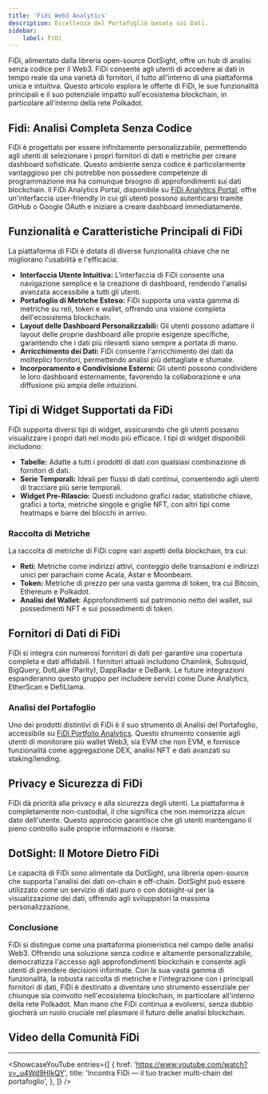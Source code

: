 ```yaml
---
title: 'Fidi Web3 Analytics'
description: Eccellenza del Portafoglio basata sui Dati.
sidebar:
    label: FiDi
---
```



FiDi, alimentato dalla libreria open-source DotSight, offre un hub di analisi senza codice per il Web3. FiDi consente agli utenti di accedere ai dati in tempo reale da una varietà di fornitori, il tutto all'interno di una piattaforma unica e intuitiva. Questo articolo esplora le offerte di FiDi, le sue funzionalità principali e il suo potenziale impatto sull'ecosistema blockchain, in particolare all'interno della rete Polkadot.

## Fidi: Analisi Completa Senza Codice
FiDi è progettato per essere infinitamente personalizzabile, permettendo agli utenti di selezionare i propri fornitori di dati e metriche per creare dashboard sofisticate. Questo ambiente senza codice è particolarmente vantaggioso per chi potrebbe non possedere competenze di programmazione ma ha comunque bisogno di approfondimenti sui dati blockchain. Il FiDi Analytics Portal, disponibile su [FiDi Analytics Portal](https://dot.fidi.tech/v2), offre un'interfaccia user-friendly in cui gli utenti possono autenticarsi tramite GitHub o Google OAuth e iniziare a creare dashboard immediatamente.

## Funzionalità e Caratteristiche Principali di FiDi
La piattaforma di FiDi è dotata di diverse funzionalità chiave che ne migliorano l'usabilità e l'efficacia:
- **Interfaccia Utente Intuitiva:** L'interfaccia di FiDi consente una navigazione semplice e la creazione di dashboard, rendendo l'analisi avanzata accessibile a tutti gli utenti.
- **Portafoglio di Metriche Esteso:** FiDi supporta una vasta gamma di metriche su reti, token e wallet, offrendo una visione completa dell'ecosistema blockchain.
- **Layout delle Dashboard Personalizzabili:** Gli utenti possono adattare il layout delle proprie dashboard alle proprie esigenze specifiche, garantendo che i dati più rilevanti siano sempre a portata di mano.
- **Arricchimento dei Dati:** FiDi consente l'arricchimento dei dati da molteplici fornitori, permettendo analisi più dettagliate e sfumate.
- **Incorporamento e Condivisione Esterni:** Gli utenti possono condividere le loro dashboard esternamente, favorendo la collaborazione e una diffusione più ampia delle intuizioni.

## Tipi di Widget Supportati da FiDi
FiDi supporta diversi tipi di widget, assicurando che gli utenti possano visualizzare i propri dati nel modo più efficace. I tipi di widget disponibili includono:
- **Tabelle:** Adatte a tutti i prodotti di dati con qualsiasi combinazione di fornitori di dati.
- **Serie Temporali:** Ideali per flussi di dati continui, consentendo agli utenti di tracciare più serie temporali.
- **Widget Pre-Rilascio:** Questi includono grafici radar, statistiche chiave, grafici a torta, metriche singole e griglie NFT, con altri tipi come heatmaps e barre dei blocchi in arrivo.

### Raccolta di Metriche
La raccolta di metriche di FiDi copre vari aspetti della blockchain, tra cui:
- **Reti:** Metriche come indirizzi attivi, conteggio delle transazioni e indirizzi unici per parachain come Acala, Astar e Moonbeam.
- **Token:** Metriche di prezzo per una vasta gamma di token, tra cui Bitcoin, Ethereum e Polkadot.
- **Analisi del Wallet:** Approfondimenti sul patrimonio netto del wallet, sui possedimenti NFT e sui possedimenti di token.

## Fornitori di Dati di FiDi
FiDi si integra con numerosi fornitori di dati per garantire una copertura completa e dati affidabili. I fornitori attuali includono Chainlink, Subsquid, BigQuery, DotLake (Parity), DappRadar e DeBank. Le future integrazioni espanderanno questo gruppo per includere servizi come Dune Analytics, EtherScan e DefiLlama.

### Analisi del Portafoglio
Uno dei prodotti distintivi di FiDi è il suo strumento di Analisi del Portafoglio, accessibile su [FiDi Portfolio Analytics](https://app.fidi.tech). Questo strumento consente agli utenti di monitorare più wallet Web3, sia EVM che non EVM, e fornisce funzionalità come aggregazione DEX, analisi NFT e dati avanzati su staking/lending.

## Privacy e Sicurezza di FiDi
FiDi dà priorità alla privacy e alla sicurezza degli utenti. La piattaforma è completamente non-custodial, il che significa che non memorizza alcun dato dell'utente. Questo approccio garantisce che gli utenti mantengano il pieno controllo sulle proprie informazioni e risorse.

## DotSight: Il Motore Dietro FiDi
Le capacità di FiDi sono alimentate da DotSight, una libreria open-source che supporta l'analisi dei dati on-chain e off-chain. DotSight può essere utilizzato come un servizio di dati puro o con dotsight-ui per la visualizzazione dei dati, offrendo agli sviluppatori la massima personalizzazione.

### Conclusione
FiDi si distingue come una piattaforma pionieristica nel campo delle analisi Web3. Offrendo una soluzione senza codice e altamente personalizzabile, democratizza l'accesso agli approfondimenti blockchain e consente agli utenti di prendere decisioni informate. Con la sua vasta gamma di funzionalità, la robusta raccolta di metriche e l'integrazione con i principali fornitori di dati, FiDi è destinato a diventare uno strumento essenziale per chiunque sia coinvolto nell'ecosistema blockchain, in particolare all'interno della rete Polkadot. Man mano che FiDi continua a evolversi, senza dubbio giocherà un ruolo cruciale nel plasmare il futuro delle analisi blockchain.

## Video della Comunità FiDi
------------
<ShowcaseYouTube
  entries={[
    {
      href: 'https://www.youtube.com/watch?v=_u4Wd9HIkQY',
      title: 'Incontra FiDi — il tuo tracker multi-chain del portafoglio',
    },
  ]} />